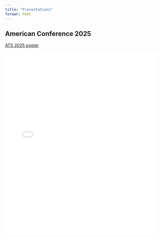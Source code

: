 ```yaml
---
title: "Presentations"
format: html
---
```


::: column-page
## American Conference 2025

[ATS 2025 poster](pdfs/ATS_2025_poster.pdf)

<iframe src="pdfs/ATS_2025_poster.pdf" width="100%" height="600px" style="border: none;">

</iframe>
:::
